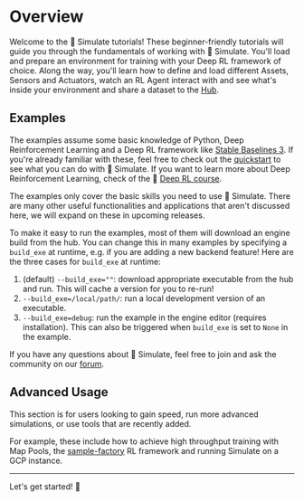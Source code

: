 <!--Copyright 2022 The HuggingFace Team. All rights reserved.

Licensed under the Apache License, Version 2.0 (the "License"); you may not use this file except in compliance with
the License. You may obtain a copy of the License at

http://www.apache.org/licenses/LICENSE-2.0

Unless required by applicable law or agreed to in writing, software distributed under the License is distributed on
an "AS IS" BASIS, WITHOUT WARRANTIES OR CONDITIONS OF ANY KIND, either express or implied. See the License for the
specific language governing permissions and limitations under the License.
-->


# Overview

Welcome to the 🤗 Simulate tutorials! These beginner-friendly tutorials will guide you through the fundamentals of working with 🤗 Simulate. You'll load and prepare an environment for training with your Deep RL framework of choice. Along the way, you'll learn how to define and load different Assets, Sensors and Actuators, watch an RL Agent interact with and see what's inside your environment and share a dataset to the [Hub](https://huggingface.co/Spaces).

## Examples
The examples assume some basic knowledge of Python, Deep Reinforcement Learning and a Deep RL framework like [Stable Baselines 3](https://stable-baselines3.readthedocs.io/en/master/).
If you're already familiar with these, feel free to check out the [quickstart](./quickstart) to see what you can do with 🤗 Simulate. If you want to learn more about Deep Reinforcement Learning, check of the 🤗 [Deep RL course](https://github.com/huggingface/deep-rl-class#the-hugging-face-deep-reinforcement-learning-class-).

<Tip>
The examples only cover the basic skills you need to use 🤗 Simulate. There are many other useful functionalities and applications that aren't discussed here, we will expand on these in upcoming releases.
</Tip>

To make it easy to run the examples, most of them will download an engine build from the hub.
You can change this in many examples by specifying a `build_exe` at runtime, e.g. if you are adding a new backend feature!
Here are the three cases for `build_exe` at runtime:
1. (default) `--build_exe=""`: download appropriate executable from the hub and run. This will cache a version for you to re-run!
2. `--build_exe=/local/path/`: run a local development version of an executable.
3. `--build_exe=debug`: run the example in the engine editor (requires installation). This can also be triggered when `build_exe` is set to `None` in the example.

If you have any questions about 🤗 Simulate, feel free to join and ask the community on our [forum](https://discuss.huggingface.co/c/simulate/10).

## Advanced Usage

This section is for users looking to gain speed, run more advanced simulations, or use tools that are recently added.

For example, these include how to achieve high throughput training with Map Pools, the [sample-factory](https://alex-petrenko.github.io/sample-factory/) RL framework and running Simulate on a GCP instance.

----

Let's get started! 🏁
